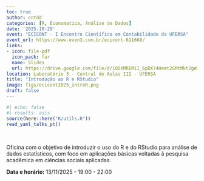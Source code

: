 ```yaml
---
toc: true
author: cntdd
categories: [R, Economatica, Análise de Dados]
date: '2025-10-29'
event: "ECICONT - I Encontro Científico em Contabilidade da UFERSA"
event_url: https://www.even3.com.br/ecicont-611668/
links:
- icon: file-pdf
  icon_pack: far
  name: Slides
  url: https://drive.google.com/file/d/1OOXMREMiI_6pBX74Hemt2GMtMkt2gWJO/view?usp=sharing
location: Laboratório 3 - Central de Aulas III - UFERSA
title: "Introdução ao R e RStudio"
image: figs/ecicont2025_introR.png
draft: false
---
```


```r
#| echo: false
#| results: asis
source(here::here("R/utils.R"))
read_yaml_talks_pt()
```

<br>

Oficina com o objetivo de introduzir o uso do R e do RStudio para análise de dados estatísticos, com foco em aplicações básicas voltadas à pesquisa acadêmica em ciências sociais aplicadas.

**Data e horário:** 13/11/2025 - 19:00 - 22:00
